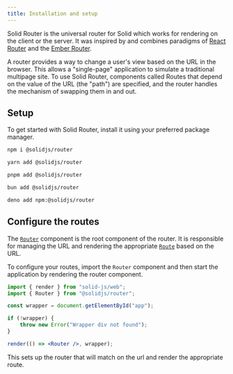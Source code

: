 ```yaml
---
title: Installation and setup
---
```


Solid Router is the universal router for Solid which works for rendering on the client or the server.
It was inspired by and combines paradigms of [React Router](https://reactrouter.com/en/main) and the [Ember Router](https://guides.emberjs.com/release/routing/).

A router provides a way to change a user's view based on the URL in the browser.
This allows a "single-page" application to simulate a traditional multipage site.
To use Solid Router, components called Routes that depend on the value of the URL (the "path") are specified, and the router handles the mechanism of swapping them in and out.

## Setup

To get started with Solid Router, install it using your preferred package manager.

<TabsCodeBlocks>
<div id="npm">

```bash frame="none"
npm i @solidjs/router
```

</div>
<div id="yarn">

```bash frame="none"
yarn add @solidjs/router
```

</div>
<div id="pnpm">

```bash frame="none"
pnpm add @solidjs/router
```

</div>
<div id="bun">

```bash frame="none"
bun add @solidjs/router
```

</div>
<div id="deno">

```bash frame="none"
deno add npm:@solidjs/router
```

</div>
</TabsCodeBlocks>

## Configure the routes

The [`Router`](/solid-router/reference/components/router) component is the root component of the router.
It is responsible for managing the URL and rendering the appropriate [`Route`](/solid-router/reference/components/route) based on the URL.

To configure your routes, import the `Router` component and then start the application by rendering the router component.

```jsx
import { render } from "solid-js/web";
import { Router } from "@solidjs/router";

const wrapper = document.getElementById("app");

if (!wrapper) {
	throw new Error("Wrapper div not found");
}

render(() => <Router />, wrapper);
```

This sets up the router that will match on the url and render the appropriate route.
